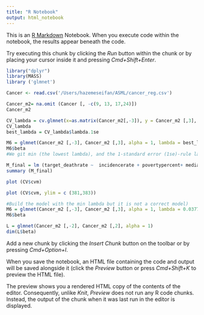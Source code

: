 ```yaml
---
title: "R Notebook"
output: html_notebook
---
```


This is an [R Markdown](http://rmarkdown.rstudio.com) Notebook. When you execute code within the notebook, the results appear beneath the code. 

Try executing this chunk by clicking the *Run* button within the chunk or by placing your cursor inside it and pressing *Cmd+Shift+Enter*. 

```r

library("dplyr")
library(MASS)
library ('glmnet')

```


```r
Cancer <- read.csv('/Users/hazemeseifan/ASML/cancer_reg.csv')

Cancer_m2= na.omit (Cancer [, -c(9, 13, 17,24)])
Cancer_m2


```




```r


CV_lambda = cv.glmnet(x=as.matrix(Cancer_m2[,-3]), y = Cancer_m2 [,3], alpha= 1)
CV_lambda
best_lambda = CV_lambda$lambda.1se

M6 = glmnet(Cancer_m2 [,-3], Cancer_m2 [,3], alpha = 1, lambda = best_lambda)
M6$beta
#We git min (the lowest lambda), and the 1-standard error (1se)-rule lambda.  Nonezero is the number of non-zero coifficients
```



```r


M_final = lm (target_deathrate ~  incidencerate + povertypercent+ medianagemale+ pcths18_24 + pcths25_over + pctbachdeg25_over  + pctunemployed16_over+ pctprivatecoverage + pctpubliccoveragealone  + pctotherrace + pctmarriedhouseholds + birthrate, data= Cancer_m2)
summary (M_final)
```


```r
plot (CV$cvm)

plot (CV$cvm, ylim = c (381,383))

```


```r
#Build the model with the min lambda but it is not a correct model)
M6 = glmnet(Cancer_m2 [,-3], Cancer_m2 [,3], alpha = 1, lambda = 0.0377)
M6$beta
```


```r
L = glmnet(Cancer_m2 [,-2], Cancer_m2 [,2], alpha = 1)
dim(L$beta)
```


Add a new chunk by clicking the *Insert Chunk* button on the toolbar or by pressing *Cmd+Option+I*.

When you save the notebook, an HTML file containing the code and output will be saved alongside it (click the *Preview* button or press *Cmd+Shift+K* to preview the HTML file). 

The preview shows you a rendered HTML copy of the contents of the editor. Consequently, unlike *Knit*, *Preview* does not run any R code chunks. Instead, the output of the chunk when it was last run in the editor is displayed.

